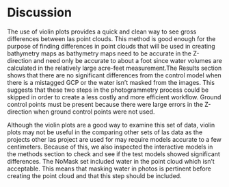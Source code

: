 # Discussion

The use of violin plots provides a quick and clean way to see gross differences between las point clouds. This method is good enough for the purpose of finding differences in point clouds that will be used in creating bathymetry maps as bathymetry maps need to be accurate in the Z-direction and need only be accurate to about a foot since water volumes are calculated in the relatively large acre-feet measurement.The Results section shows that there are no significant differences from the control model when there is a mistagged GCP or the water isn't masked from the images. This suggests that these two steps in the photogrammetry process could be skipped in order to create a less costly and more efficient workflow. Ground control points must be present because there were large errors in the Z-direction when ground control points were not used.

Although the violin plots are a good way to examine this set of data, violin plots may not be useful in the comparing other sets of las data as the projects other las project are used for may require models accurate to a few centimeters. Because of this, we also inspected the interactive models in the methods section to check and see if the test models showed significant differences. The NoMask set included water in the point cloud which isn't acceptable. This means that masking water in photos is pertinent before creating the point cloud and that this step should be included.